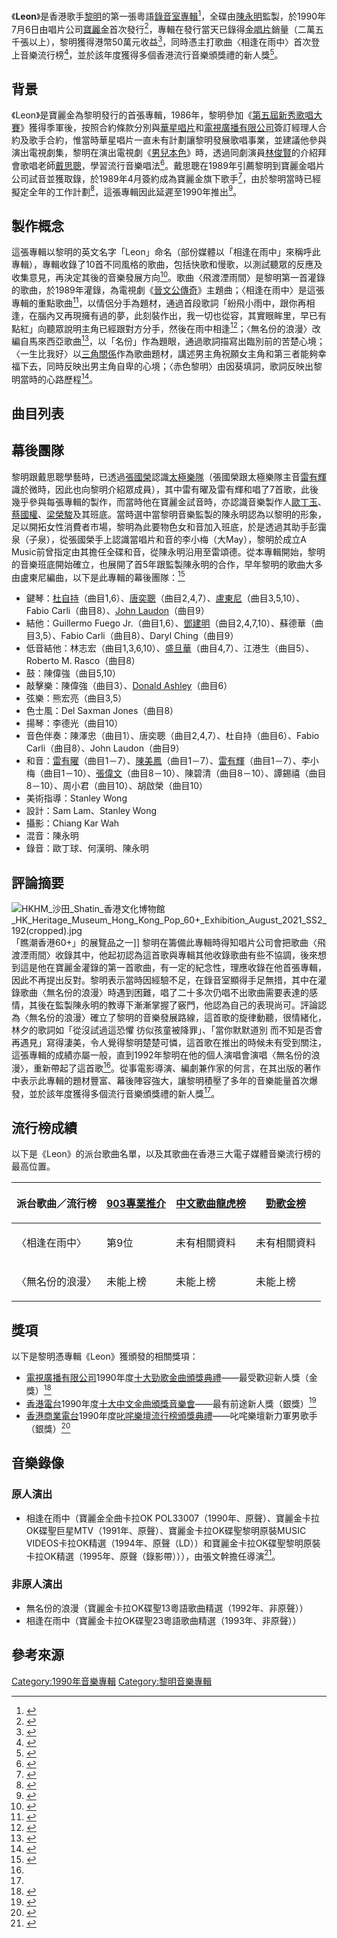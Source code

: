 {{Otheruses|subject=1990年推出的音樂專輯|other=其他名稱相近或相同的條目|Leon}}
{{Infobox album
| name       = Leon
| type       = 專輯
| artist     = [[黎明|黎明]]
| cover      = 黎明_Leon的唱片專輯封面.jpg
| alt        = 《Leon》的唱片專輯封面
| released   = {{start date|1990|07|06}}
| format     = [[黑膠唱片|黑膠唱片]]、[[CD|CD]]、[[卡式錄音帶|卡式錄音帶]]
| recorded   = 1989年3月（〈飛渡湮雨間〉）<br>1989年10月－1990年5月
| venue      =
| studio     = Dragon Studios<br>[[雅旺錄音室|雅旺錄音室]]
| genre      = [[流行音樂|流行音樂]]
| length     = {{Duration|m=43|s=21}}
| language   = [[粵語|粵語]]
| label      = [[寶麗金|寶麗金]]
| producer   = [[陳永明_(音樂人)|陳永明]]
| reviews    =
| chronology = 黎明
| prev_title =
| prev_year  =
| next_title = [[親近你|親近你]]
| next_year  = 1991
}}

《'''Leon'''》是香港歌手[[黎明|黎明]]的第一張粵語[[錄音室專輯|錄音室專輯]]<ref>{{Cite web|url = https://digital.lib.hkbu.edu.hk/film-tv/outputs/search/keywords/%E7%9B%B8%E9%80%A2%E5%9C%A8%E9%9B%A8%E4%B8%AD|title = 中港電視 電影刊物資料庫 搜尋結果|date = 2022-02-18|publisher = 香港浸會大學圖書館|language = zh|accessdate = 2022-02-18|archive-url = https://web.archive.org/web/20220218014247/https://digital.lib.hkbu.edu.hk/film-tv/outputs/search/keywords/%E7%9B%B8%E9%80%A2%E5%9C%A8%E9%9B%A8%E4%B8%AD|archive-date = 2022-02-18|dead-url = no}}</ref>，全碟由[[陳永明_(音樂人)|陳永明]]監製，於1990年7月6日由唱片公司[[寶麗金|寶麗金]]首次發行<ref>{{Cite web|url = https://www.881903.com/highlight/2345051/|title = 7月6日之廣東歌|date = 2020-07-05|publisher = 商業電台|language = zh|accessdate = 2021-05-09|archive-url = https://web.archive.org/web/20200730125349/https://stream.881903.com/public/b33affe029c6a2cb3a2f8690db9e5495/2020/07/41444691a3b55c4a0465d3d43fb96a24.jpg|archive-date = 2020-07-30|dead-url = no}}</ref>，專輯在發行當天已錄得[[金唱片|金唱片]]銷量（二萬五千張以上），黎明獲得港幣50萬元收益<ref>{{cite news|language =zh|url =http://newsbot.lib.cuhk.edu.hk/news/mingpao/20000730/C02002.html|title =黎明孝順賺錢醫父|publisher =明報|author =方騫平|date =2000-07-30| page= C02 |accessdate =2021-07-02|archive-url =https://web.archive.org/web/20210702131837/http://newsbot.lib.cuhk.edu.hk/news/mingpao/20000730/C02002.html|archive-date =2021-07-02|dead-url =no}}</ref>，同時憑主打歌曲〈相逢在雨中〉首次登上音樂流行榜<ref>{{Cite book | author = 林玉鑫| title = 百歌爭嗚 成名曲、流行曲快樂大放送|location = 北京|publisher = 海潮出版社| date =2001-01| pages = 371| ISBN = 7801512839|language =zh-hans}}</ref>，並於該年度獲得多個香港流行音樂頒獎禮的新人獎<ref>{{Cite book | author = 黃國恩| title = 我們的四大天王──九十年代樂壇風光|location = 香港|publisher = 非凡出版| date = 2020-07| pages = 24－25| ISBN = 9789888676002|language =zh}}</ref>。

==背景==
《Leon》是寶麗金為黎明發行的首張專輯，1986年，黎明參加《[[第五屆新秀歌唱大賽|第五屆新秀歌唱大賽]]》獲得季軍後，按照合約條款分別與[[華星唱片|華星唱片]]和[[電視廣播有限公司|電視廣播有限公司]]簽訂經理人合約及歌手合約，惟當時華星唱片一直未有計劃讓黎明發展歌唱事業，並建議他參與演出電視劇集，黎明在演出電視劇《[[男兒本色_(香港電視劇)|男兒本色]]》時，透過同劇演員[[林俊賢|林俊賢]]的介紹拜會歌唱老師[[戴思聰|戴思聰]]，學習流行音樂唱法<ref>{{Cite book|author = 戴思聰|title = 星河回憶錄| pages = 75－107|location = 香港|publisher = 花千樹出版有限公司|date = 2011-07|ISBN = 9620756126|language = zh}}</ref>。戴思聰在1989年引薦黎明到寶麗金唱片公司試音並獲取錄，於1989年4月簽約成為寶麗金旗下歌手<ref>{{Cite web| url =http://dailynews.sina.com/bg/ent/hktwstar/kwongwah/20100719/00071664608.html|title = 捧星有一手 戴思聰甘為黎明坐牢|date = 2010-07-19|publisher = 光華日報|language = zh|accessdate = 2021-05-09|archive-url = https://web.archive.org/web/20181231194237/http://dailynews.sina.com/bg/ent/hktwstar/kwongwah/20100719/00071664608.html|archive-date = 2018-12-31|dead-url = yes}}</ref>，由於黎明當時已經擬定全年的工作計劃<ref>{{cite news|language = zh|title = 黎明自言長大了 不會為遲到影響工作|publisher = 華僑日報|pages = 9 |date = 1989-11-26}}</ref>，這張專輯因此延遲至1990年推出<ref>{{Cite book | author = 張錦華| title = 中國當代流行音樂的傳播與接受研究|location = 北京|publisher = 中國傳媒大學出版社| date =2016-03| pages = 23| ISBN = 9787565715181|language =zh-hans}}</ref>。

==製作概念==
這張專輯以黎明的英文名字「Leon」命名（部份媒體以「相逢在雨中」來稱呼此專輯），專輯收錄了10首不同風格的歌曲，包括快歌和慢歌，以測試聽眾的反應及收集意見，再決定其後的音樂發展方向<ref>{{Cite web| url = https://i.imgur.com/XW0tz9N.jpg|title = 黎明事業終於見黎明|author = 黎明、賈偉南 |date = 1992|publisher = 黎明回憶錄|language = zh|accessdate = 2021-05-09|archive-url = https://web.archive.org/web/20210509074439/https://i.imgur.com/XW0tz9N.jpg|archive-date = 2021-05-09|dead-url = yes}}</ref>。歌曲〈飛渡湮雨間〉是黎明第一首灌錄的歌曲，於1989年灌錄，為電視劇《[[晉文公傳奇|晉文公傳奇]]》主題曲；〈相逢在雨中〉是這張專輯的重點歌曲<ref>{{cite news|language = zh|url = https://i.imgur.com/mNzlpUX.jpg|title = 明日之星 今日創造|publisher = 新報|pages = 1|date = 1990-08-10|accessdate = 2022-04-05|archive-url = https://web.archive.org/web/20220405055022/https://i.imgur.com/mNzlpUX.jpg|archive-date = 2022-04-05|dead-url = yes}}</ref>，以情侶分手為題材，通過首段歌詞「紛飛小雨中，跟你再相逢，在腦內又再現擁有過的夢，此刻裝作出，我一切也從容，其實眼眸里，早已有點紅」向聽眾說明主角已經跟對方分手，然後在雨中相逢<ref>{{cite news |language = zh |url = https://sina.com.hk/news/article/20170630/0/7/4/%E4%BA%AB%E6%A8%82%E4%B8%BB%E7%BE%A9%E8%81%BD%E6%AD%8C%E7%B8%BD%E8%A6%81%E5%9C%A8%E9%9B%A8%E5%A4%A9-7623806.html |title = 享樂主義——聽歌總要在雨天 |author = 黃子翔 |publisher = 星島日報 |date = 2017-06-30 |accessdate = 2021-11-01 |archive-url = https://web.archive.org/web/20170704011016/https://sina.com.hk/news/article/20170630/0/7/4/%E4%BA%AB%E6%A8%82%E4%B8%BB%E7%BE%A9%E8%81%BD%E6%AD%8C%E7%B8%BD%E8%A6%81%E5%9C%A8%E9%9B%A8%E5%A4%A9-7623806.html |archive-date = 2017-07-04 |dead-url = no }}</ref>；〈無名份的浪漫〉改編自馬來西亞歌曲<ref name="朱米高">{{Cite web|url = https://michaelchu-73917.medium.com/%E7%84%A1%E5%90%8D%E4%BB%BD%E7%9A%84%E6%B5%AA%E6%BC%AB-%E8%AD%98%E8%81%BD%E6%A2%97%E4%BF%82%E8%81%BD%E9%A6%AC%E6%8B%89%E6%96%87%E5%8E%9F%E7%89%88-911366ab4d2|title = 《無名份的浪漫》識聽梗係聽馬拉文原版|author = 朱米高|date = 2020-08-14|publisher = 千千闋歌與我常在|language = zh|accessdate = 2022-02-21|archive-url = https://web.archive.org/web/20210515141521/https://michaelchu-73917.medium.com/%E7%84%A1%E5%90%8D%E4%BB%BD%E7%9A%84%E6%B5%AA%E6%BC%AB-%E8%AD%98%E8%81%BD%E6%A2%97%E4%BF%82%E8%81%BD%E9%A6%AC%E6%8B%89%E6%96%87%E5%8E%9F%E7%89%88-911366ab4d2|archive-date = 2021-05-15|dead-url = no}}</ref>，以「名份」作為題眼，通過歌詞描寫出臨別前的苦楚心境；〈一生比我好〉以[[三角關係|三角關係]]作為歌曲題材，講述男主角祝願女主角和第三者能夠幸福下去，同時反映出男主角自卑的心境；〈赤色黎明〉由因葵填詞，歌詞反映出黎明當時的心路歷程<ref name="夜話港樂2">{{Cite book | author = 何言| title = 夜話港樂2─填詞人X天王巨星X勁歌金曲|location = 香港|publisher = 香港中和出版有限公司| date = 2015-08| pages = 156－158| ISBN = 9789888284979|language = zh}}</ref>。

==曲目列表==
{{tracklist
| headline = 
| total_length = 43:21

| all_producer = 陳永明

| title1 = 相逢在雨中
| music1 = [[曹俊鴻|曹俊鴻]]
| lyrics1 = [[簡寧|簡寧]]
| arranger1 = 杜自持
| longnote1 = 國語原版：曲祐良〈錯覺〉
| length1 = 3:50

| title2 = 失戀廣告
| music2 = Fiesch／Endlich／Burrows
| lyrics2 = [[向雪懷|向雪懷]]
| arranger2 = 唐奕聰
| longnote2 = 英語原版：Boys Next Door〈Try This For Size〉
| length2 = 3:16

| title3 = 無名份的浪漫
| music3 = Hassan／Juwie
| lyrics3 = [[林夕|林夕]]
| arranger3 = 盧東尼
| longnote3 = 馬來語原版：Lyana〈Hangatnya Cinta〉
| length3 = 4:45

| title4 = 戀火
| music4 = [[石田正人|石田正人]]
| lyrics4 = [[因葵|因葵]]
| arranger4 = 唐奕聰
| longnote4 = 日語原版：池田政典〈ランブルフィッシュ〉
| length4 = 4:35

| title5 = 一生比我好
| music5 = [[喜納政明|喜納政明]]
| lyrics5 = [[林振強|林振強]]
| arranger5 = 盧東尼
| longnote5 = 日語原版：因幡晃〈そのままミッドナイト〉
| length5 = 5:55

| title6 = 情是我所有
| music6 = [[伍思凱|伍思凱]]
| lyrics6 = 簡寧
| arranger6 = 杜自持
| longnote6 = 國語原版：伍思凱〈這條路你陪我走〉
| length6 = 5:20

| title7 = 赤色黎明
| music7 = 唐奕聰
| lyrics7 = 因葵
| arranger7 = 唐奕聰
| longnote7 = 
| length7 = 4:27

| title8 = 真摯
| music8 = [[花比傲|花比傲]]
| lyrics8 = [[蔡國權|蔡國權]]
| arranger8 = 花比傲
| longnote8 = 
| length8 = 4:22

| title9 = 夏日方程式
| music9 = [[劉諾生|劉諾生]]
| lyrics9 = [[陳少琪|陳少琪]]
| arranger9 = 劉諾生
| longnote9 = 
| length9 = 3:55

| title10 = 飛渡湮雨間
| music10 = 盧東尼
| lyrics10 = 簡寧
| arranger10 = 盧東尼
| longnote10 = 電視劇集《晉文公傳奇》主題曲<br>第一首於寶麗金正式灌錄的歌曲，但當時他尚未簽約
| length10 = 2:56
}}

==幕後團隊==
黎明跟戴思聰學藝時，已透過[[張國榮|張國榮]]認識[[太極樂隊|太極樂隊]]（張國榮跟太極樂隊主音[[雷有輝|雷有輝]]識於微時，因此也向黎明介紹眾成員），其中雷有曜及雷有輝和唱了7首歌，此後幾乎參與每張專輯的製作，而當時他在寶麗金試音時，亦認識音樂製作人[[歐丁玉|歐丁玉]]、[[蔡國權|蔡國權]]、[[梁榮駿|梁榮駿]]及其班底。當時選中當黎明音樂監製的陳永明認為以黎明的形象，足以開拓女性消費者市場，黎明為此要物色女和音加入班底，於是透過其助手彭靄泉（子泉），從張國榮手上認識當唱片和音的李小梅（大May），黎明於成立A Music前曾指定由其擔任全碟和音，從陳永明沿用至雷頌德。從本專輯開始，黎明的音樂班底開始確立，也展開了首5年跟監製陳永明的合作，早年黎明的歌曲大多由盧東尼編曲，以下是此專輯的幕後團隊：<ref>{{Cite web |url = https://www.discogs.com/黎明-Leon/release/13344726 |title = 黎明–Leon |date = 1990 |publisher = Discogs |language = en |accessdate = 2021-11-01 |archive-url = https://web.archive.org/web/20190430063546/https://www.discogs.com/%E9%BB%8E%E6%98%8E-Leon/release/13344726 |archive-date = 2019-04-30 |dead-url = no }}</ref>
*鍵琴：[[杜自持|杜自持]]（曲目1,6）、[[唐奕聰|唐奕聰]]（曲目2,4,7）、[[盧東尼|盧東尼]]（曲目3,5,10）、Fabio Carli（曲目8）、[[John_Laudon|John Laudon]]（曲目9）
*結他：Guillermo Fuego Jr.（曲目1,6）、[[鄧建明|鄧建明]]（曲目2,4,7,10）、蘇德華（曲目3,5）、Fabio Carli（曲目8）、Daryl Ching（曲目9）
*低音結他：林志宏（曲目1,3,6,10）、[[盛旦華|盛旦華]]（曲目4,7）、江港生（曲目5）、Roberto M. Rasco（曲目8）
*鼓：陳偉強（曲目5,10）
*敲擊樂：陳偉強（曲目3）、[[Donald_Ashley|Donald Ashley]]（曲目6）
*弦樂：熊宏亮（曲目3,5）
*色士風：Del Saxman Jones（曲目8）
*揚琴：李德光（曲目10）
*音色伴奏：陳澤忠（曲目1）、唐奕聰（曲目2,4,7）、杜自持（曲目6）、Fabio Carli（曲目8）、John Laudon（曲目9）
*和音：[[雷有曜|雷有曜]]（曲目1－7）、[[陳美鳳_(香港)|陳美鳳]]（曲目1－7）、[[雷有輝|雷有輝]]（曲目1－7）、李小梅（曲目1－10）、[[張偉文|張偉文]]（曲目8－10）、陳碧清（曲目8－10）、譚錫禧（曲目8－10）、周小君（曲目10）、胡啟榮（曲目10）
*美術指導：Stanley Wong
*設計：Sam Lam、Stanley Wong
*攝影：Chiang Kar Wah
*混音：陳永明
*錄音：歐丁球、何漢明、陳永明

==評論摘要==
[[File:HKHM_沙田_Shatin_香港文化博物館_HK_Heritage_Museum_Hong_Kong_Pop_60+_Exhibition_August_2021_SS2_192(cropped).jpg|thumb]]「瞧潮香港60+」的展覽品之一]]
黎明在籌備此專輯時得知唱片公司會把歌曲〈飛渡湮雨間〉收錄其中，他起初認為這首歌與專輯其他收錄歌曲有些不協調，後來想到這是他在寶麗金灌錄的第一首歌曲，有一定的紀念性，理應收錄在他首張專輯，因此不再提出反對。黎明表示當時因經驗不足，在錄音室顯得手足無措，其中在灌錄歌曲〈無名份的浪漫〉時遇到困難，唱了二十多次仍唱不出歌曲需要表達的感情，其後在監製陳永明的教導下漸漸掌握了竅門，他認為自己的表現尚可。評論認為〈無名份的浪漫〉確立了黎明的音樂發展路線，這首歌的旋律動聽，很情緒化，林夕的歌詞如「從沒試過這恐懼 彷似孩童被降罪」、「當你默默道別 而不知是否會再遇見」寫得淒美，令人覺得黎明楚楚可憐，這首歌在推出的時候未有受到關注，這張專輯的成績亦屬一般，直到1992年黎明在他的個人演唱會演唱〈無名份的浪漫〉，重新帶起了這首歌<ref name="朱米高"/>。從事電影導演、編劇兼作家的何言，在其出版的著作中表示此專輯的題材豐富、幕後陣容強大，讓黎明積壓了多年的音樂能量首次爆發，並於該年度獲得多個流行音樂頒獎禮的新人獎<ref name="夜話港樂2"/>。

==流行榜成績==
以下是《Leon》的派台歌曲名單，以及其歌曲在香港三大電子媒體音樂流行榜的最高位置。
{| class="wikitable" align="center"
|-
! 派台歌曲／流行榜 !! [[903專業推介|903專業推介]] !! [[中文歌曲龍虎榜|中文歌曲龍虎榜]] !! [[勁歌金榜|勁歌金榜]]
|-
|〈相逢在雨中〉||第9位||未有相關資料||未有相關資料
|-
|〈無名份的浪漫〉||未能上榜||未能上榜||未能上榜
|}

==獎項==
以下是黎明憑專輯《Leon》獲頒發的相關獎項：
*[[電視廣播有限公司|電視廣播有限公司]]1990年度[[勁歌金曲頒獎典禮|十大勁歌金曲頒獎典禮]]——最受歡迎新人獎（金獎）<ref>{{Cite web|url = http://jsg.tvb.com/2012/final/history.php?yr=1990|title = 十大勁歌金曲頒獎典禮－歷屆得獎名單（1990年）|publisher = tvb.com|language = zh|accessdate = 2022-04-05|archive-url = https://web.archive.org/web/20190130162028/http://jsg.tvb.com/2012/final/history.php?yr=1990|archive-date = 2019-01-30|dead-url = no}}</ref>
*[[香港電台|香港電台]]1990年度[[十大中文金曲頒獎音樂會|十大中文金曲頒獎音樂會]]——最有前途新人獎（銀獎）<ref>{{Cite web|url = http://rthk9.rthk.hk/classicschannel/goldsong13.htm|title = 歷年十大中文金曲頒獎音樂會－第十三屆（1990年）|publisher = 香港電台|language = zh|accessdate = 2022-04-05|archive-url = https://web.archive.org/web/20190130162620/http://rthk9.rthk.hk/classicschannel/goldsong13.htm|archive-date = 2019-01-30|dead-url = no}}</ref>
*[[香港商業電台|香港商業電台]]1990年度[[叱咤樂壇流行榜頒獎典禮|叱咤樂壇流行榜頒獎典禮]]——叱咤樂壇新力軍男歌手（銀獎）<ref>{{cite news |language = zh |title = 叱咤樂壇流行榜昨晚頒獎禮 廿六獎項名花有主 最後五强歌曲誕生 |publisher = 華僑日報 |pages = 5 |date = 1991-01-23}}</ref>

==音樂錄像==
===原人演出===
*相逢在雨中（寶麗金全曲卡拉OK POL33007（1990年、原聲）、寶麗金卡拉OK碟聖巨星MTV（1991年、原聲）、寶麗金卡拉OK碟聖黎明原裝MUSIC VIDEOS卡拉OK精選（1994年、原聲（LD））和寶麗金卡拉OK碟聖黎明原裝卡拉OK精選（1995年、原聲（錄影帶））），由張文幹擔任導演<ref>{{Cite web |url = https://www.mpweekly.com/entertainment/interview/%e9%9b%86%e9%ab%94%e5%9b%9e%e6%86%b6/20160220-8256 |title = 陳善之回首前塵四十載（十五） |date = 2016-02-20 |publisher = 明報周刊 |language = zh |accessdate = 2021-11-01 |quote = 張文幹在港拍攝的第一個MV，正是黎明的《相逢在雨中》。 |archive-url = https://web.archive.org/web/20211101053459/https://www.mpweekly.com/entertainment/interview/%E9%9B%86%E9%AB%94%E5%9B%9E%E6%86%B6/20160220-8256 |archive-date = 2021-11-01 |dead-url = no }}</ref>。

===非原人演出===
*無名份的浪漫（寶麗金卡拉OK碟聖13粵語歌曲精選（1992年、非原聲））
*相逢在雨中（寶麗金卡拉OK碟聖23粵語歌曲精選（1993年、非原聲））

==參考來源==
{{reflist|2}}
{{portal bar|音樂}}
{{黎明}}
[[Category:1990年音樂專輯|Category:1990年音樂專輯]]
[[Category:黎明音樂專輯|Category:黎明音樂專輯]]